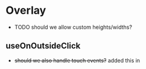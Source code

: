 # Overlay

- TODO should we allow custom heights/widths?

## useOnOutsideClick

- ~~should we also handle touch events?~~ added this in